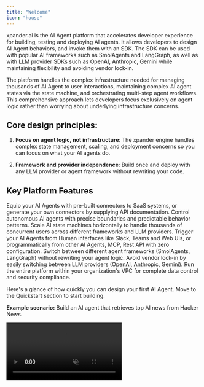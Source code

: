 ```yaml
---
title: "Welcome"
icon: "house"
---
```


xpander.ai is the AI Agent platform that accelerates developer experience for building, testing and deploying AI agents. It allows developers to design AI Agent behaviors, and invoke them with an SDK. The SDK can be used with popular AI frameworks such as SmolAgents and LangGraph, as well as with LLM provider SDKs such as OpenAI, Anthropic, Gemini while maintaining flexibility and avoiding vendor lock-in.

The platform handles the complex infrastructure needed for managing thousands of AI Agent to user interactions, maintaining complex AI agent states via the state machine, and orchestrating multi-step agent workflows. This comprehensive approach lets developers focus exclusively on agent logic rather than worrying about underlying infrastructure concerns.


## Core design principles:

1. **Focus on agent logic, not infrastructure**: The xpander engine handles complex state management, scaling, and deployment concerns so you can focus on what your AI agents do.

2. **Framework and provider independence**: Build once and deploy with any LLM provider or agent framework without rewriting your code.

## Key Platform Features

<CardGroup cols={2}>
  <Card title="Agentic Interfaces" icon="plug">
    Equip your AI Agents with pre-built connectors to SaaS systems, or generate your own connectors by supplying API documentation.
  </Card>
  
  <Card title="Agent Graph System" icon="diagram-project">
    Control autonomous AI agents with precise boundaries and predictable behavior patterns.
  </Card>
  
  <Card title="State Management" icon="database">
    Scale AI state machines horizontally to handle thousands of concurrent users across different frameworks and LLM providers.
  </Card>
  
  <Card title="Agent triggering" icon="comments">
    Trigger your AI Agents from Human interfaces like Slack, Teams and Web UIs, or programmatically from other AI Agents, MCP, Rest API with zero configuration.
  </Card>
  
  <Card title="Framework Flexibility" icon="code-branch">
    Switch between different agent frameworks (SmolAgents, LangGraph) without rewriting your agent logic.
  </Card>
  
  <Card title="Provider Independence" icon="unlock">
    Avoid vendor lock-in by easily switching between LLM providers (OpenAI, Anthropic, Gemini).
  </Card>
  
  <Card title="On-Premises Deployment" icon="building">
    Run the entire platform within your organization's VPC for complete data control and security compliance.
  </Card>
</CardGroup>

Here's a glance of how quickly you can design your first AI Agent. Move to the Quickstart section to start building.

**Example scenario:** Build an AI agent that retrieves top AI news from Hacker News. 

<Frame>
<video
  autoPlay
  muted
  loop
  playsInline
  className="w-full aspect-video"
  src="https://assets.xpanderai.io/vidoes/getting-started/planner.mp4"
></video>
</Frame>
